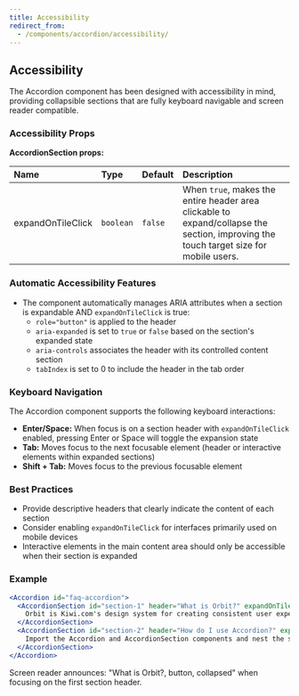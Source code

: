 ```yaml
---
title: Accessibility
redirect_from:
  - /components/accordion/accessibility/
---
```


## Accessibility

The Accordion component has been designed with accessibility in mind, providing collapsible sections that are fully keyboard navigable and screen reader compatible.

### Accessibility Props

**AccordionSection props:**

| Name              | Type      | Default | Description                                                                                                                           |
| :---------------- | :-------- | :------ | :------------------------------------------------------------------------------------------------------------------------------------ |
| expandOnTileClick | `boolean` | `false` | When `true`, makes the entire header area clickable to expand/collapse the section, improving the touch target size for mobile users. |

### Automatic Accessibility Features

- The component automatically manages ARIA attributes when a section is expandable AND `expandOnTileClick` is true:
  - `role="button"` is applied to the header
  - `aria-expanded` is set to `true` or `false` based on the section's expanded state
  - `aria-controls` associates the header with its controlled content section
  - `tabIndex` is set to 0 to include the header in the tab order

### Keyboard Navigation

The Accordion component supports the following keyboard interactions:

- **Enter/Space:** When focus is on a section header with `expandOnTileClick` enabled, pressing Enter or Space will toggle the expansion state
- **Tab:** Moves focus to the next focusable element (header or interactive elements within expanded sections)
- **Shift + Tab:** Moves focus to the previous focusable element

### Best Practices

- Provide descriptive headers that clearly indicate the content of each section
- Consider enabling `expandOnTileClick` for interfaces primarily used on mobile devices
- Interactive elements in the main content area should only be accessible when their section is expanded

### Example

```jsx
<Accordion id="faq-accordion">
  <AccordionSection id="section-1" header="What is Orbit?" expandOnTileClick>
    Orbit is Kiwi.com's design system for creating consistent user experiences across products.
  </AccordionSection>
  <AccordionSection id="section-2" header="How do I use Accordion?" expandOnTileClick>
    Import the Accordion and AccordionSection components and nest the sections within the accordion.
  </AccordionSection>
</Accordion>
```

Screen reader announces: "What is Orbit?, button, collapsed" when focusing on the first section header.
